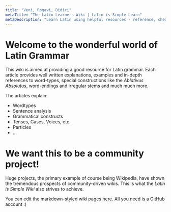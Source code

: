 ```yaml
---
title: "Veni, Rogavi, Didici"
metaTitle: "The Latin Learners Wiki | Latin is Simple Learn"
metaDescription: "Learn Latin using helpful resources - reference, cheat sheets and more!"
---
```


# Welcome to the wonderful world of Latin Grammar

This wiki is aimed at providing a good resource for Latin grammar. Each article provides well written explanations, examples and in-depth references
to word-types, special constructions like the *Ablativus Absolutus*, word-endings and irregular stems and much much more.

The articles explain:

- Wordtypes
- Sentence analysis
- Grammatical constructs
- Tenses, Cases, Voices, etc.
- Particles
- ...

# We want this to be a community project!

Huge projects, the primary example of course being Wikipedia, have shown the tremendous prospects of community-driven wikis.
This is what the *Latin is Simple Wiki* also strives to achieve.

You can edit the markdown-styled wiki pages [here](https://github.com/MrP01/latin-wiki).
All you need is a GitHub account :)
